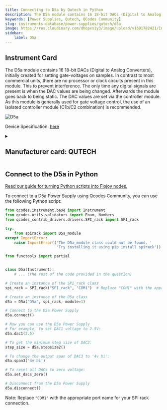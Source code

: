 ```yaml
---
title: Connecting to D5a by Qutech in Python
description: The D5a module contains 16 18-bit DACs (Digital to Analog Converters), initially created for setting gate-voltages on samples. In contrast to most commercial units, there are no processor or clock circuits present in this module. This to prevent interference. The only time any digital signals are present is when the DAC values are being changed. Afterwards the module goes back to being static. The DAC values are set via the controller module. As this module is generally used for gate voltage control, the use of an isolated controller module (C1b/C2 combination) is recommended.
keywords: [Power Supplies, Qutech, QCodes Community] 
slug: instruments-database/power-supplies/qutech/d5a 
image: https://res.cloudinary.com/dhopxs1y3/image/upload/v1691782421/Instruments/Power%20Supplies/D5a/D5a.png
sidebar:
    label: D5a 
---
```



## Instrument Card

The D5a module contains 16 18-bit DACs (Digital to Analog Converters), initially created for setting gate-voltages on samples. In contrast to most commercial units, there are no processor or clock circuits present in this module. This to prevent interference. The only time any digital signals are present is when the DAC values are being changed. Afterwards the module goes back to being static. The DAC values are set via the controller module. As this module is generally used for gate voltage control, the use of an isolated controller module (C1b/C2 combination) is recommended.



![D5a](https://res.cloudinary.com/dhopxs1y3/image/upload/v1691782421/Instruments/Power%20Supplies/D5a/D5a.png)

Device Specification: [here](/instruments-database/all-instruments)

<details style={{ marginTop: "15px"}}>
<summary><h2 style={{display:'inline'}}>Manufacturer card: QUTECH</h2></summary>

![QUTECH](https://res.cloudinary.com/dhopxs1y3/image/upload/v1692806156/Instruments/Vendor%20Logos/QuTech.png)

At QuTech, we work on a radically new technology with world-changing potential. Our mission: to develop scalable prototypes of a quantum computer and an inherently safe quantum internet, based on the fundamental laws of quantum mechanics.

- Headquarters: CJ Delft, Netherlands
- Yearly Revenue (millions, USD): 41.3
- Vendor Website: [here](https://qutech.nl/)

</details>


<FeaturedInstrumentVideo category="POWER_SUPPLIES" />

## Connect to the D5a in Python

[Read our guide for turning Python scripts into Flojoy nodes.](https://docs.flojoy.ai/contribution/blocks/custom-flojoy-block/)



<Tabs>
<TabItem value="Flojoy" label="Flojoy" className="flojoy-instrument-tabs">

<SectionsCard category="POWER_SUPPLIES" manufacturer="Qutech"></SectionsCard>

</TabItem>
<TabItem value="QCodes Community" label="QCodes Community">

To connect to a D5a Power Supply using Qcodes Community, you can use the following Python script:

```python
from qcodes.instrument.base import Instrument
from qcodes.utils.validators import Enum, Numbers
from qcodes_contrib_drivers.drivers.SPI_rack import SPI_rack

try:
    from spirack import D5a_module
except ImportError:
    raise ImportError(('The D5a_module class could not be found. '
                       'Try installing it using pip install spirack'))

from functools import partial


class D5a(Instrument):
    # ... (the rest of the code provided in the question)

# Create an instance of the SPI_rack class
spi_rack = SPI_rack("SPI_rack", "COM1")  # Replace "COM1" with the appropriate port name

# Create an instance of the D5a class
d5a = D5a("D5a", spi_rack, module=1)

# Connect to the D5a Power Supply
d5a.connect()

# Now you can use the D5a Power Supply
# For example, to set DAC1 voltage to 2.5V:
d5a.dac1(2.5)

# To get the minimum step size of DAC2:
step_size = d5a.stepsize2()

# To change the output span of DAC3 to '4v bi':
d5a.span3('4v bi')

# To reset all DACs to zero voltage:
d5a.set_dacs_zero()

# Disconnect from the D5a Power Supply
d5a.disconnect()
```

Note: Replace `"COM1"` with the appropriate port name for your SPI rack connection.

</TabItem>
</Tabs>